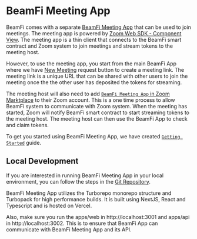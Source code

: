 # BeamFi Meeting App

BeamFi comes with a separate [BeamFi Meeting App](https://meeting.beamfi.app/) that can be used to join meetings. The meeting app is powered by [Zoom Web SDK - Component View](https://marketplacefront.zoom.us/sdk/meeting/web/components/index.html). The meeting app is a thin client that connects to the BeamFi smart contract and Zoom system to join meetings and stream tokens to the meeting host.

However, to use the meeting app, you start from the main BeamFi App where we have [New Meeting](https://beamfi.app/newmeeting) request button to create a meeting link. The meeting link is a unique URL that can be shared with other users to join the meeting once the the other user has deposited the tokens for streaming.

The meeting host will also need to add [`BeamFi Meeting App` in Zoom Marktplace](https://marketplace.zoom.us/apps/sjH1I9WvT4O7Si2R61bbSg) to their Zoom account. This is a one time process to allow BeamFi system to communicate with Zoom system. When the meeting has started, Zoom will notify BeamFi smart contract to start streaming tokens to the meeting host. The meeting host can then use the BeamFi App to check and claim tokens.

To get you started using BeamFi Meeting App, we have created [`Getting Started`](https://beamfi.freshdesk.com/support/solutions/folders/51000336019) guide.

## Local Development

If you are interested in running BeamFi Meeting App in your local environment, you can follow the steps in the [Git Repository](https://github.com/kinwo/BeamFiMeeting).

BeamFi Meeting App utilizes the Turborepo monorepo structure and Turbopack for high performance builds. It is built using NextJS, React and Typescript and is hosted on Vercel.

Also, make sure you run the apps/web in http://localhost:3001 and apps/api in http://localhost:3002. This is to ensure that BeamFi App can communicate with BeamFi Meeting App and its API.
